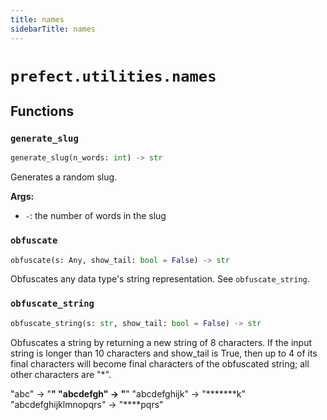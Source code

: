 ```yaml
---
title: names
sidebarTitle: names
---
```


# `prefect.utilities.names`

## Functions

### `generate_slug`

```python
generate_slug(n_words: int) -> str
```


Generates a random slug.

**Args:**
- `-`: the number of words in the slug


### `obfuscate`

```python
obfuscate(s: Any, show_tail: bool = False) -> str
```


Obfuscates any data type's string representation. See `obfuscate_string`.


### `obfuscate_string`

```python
obfuscate_string(s: str, show_tail: bool = False) -> str
```


Obfuscates a string by returning a new string of 8 characters. If the input
string is longer than 10 characters and show_tail is True, then up to 4 of
its final characters will become final characters of the obfuscated string;
all other characters are "*".

"abc"      -> "********"
"abcdefgh" -> "********"
"abcdefghijk" -> "*******k"
"abcdefghijklmnopqrs" -> "****pqrs"


